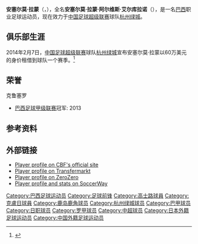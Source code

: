 {{Infobox football biography 
| name = 安塞尔莫·拉蒙<br>Anselmo Ramon
| image =	
| fullname = Anselmo Ramon Alves Herculano
| height = {{height|m=1.82|precision=0}}
| birth_date = {{Birth date and age|1988|6|23}}
| birth_place = [[巴西|巴西]][[卡马萨里|卡马萨里]] 
| currentclub  = [[杭州绿城足球俱乐部|杭州绿城]]
| clubnumber = 9
| position = [[前锋_(足球)|前锋]]
| youthyears1 = 2005–2006
| youthclubs1 = [[巴伊亚竞技俱乐部|巴伊亚]] 
| youthyears2 = 2007–2008
| youthclubs2 = [[高士路體育會|克鲁塞罗]] 
| years1 =  2008–
| years2 =  2008
| years3 =  2009
| years4 =  2009
| years5 =  2010
| years6 =  2010
| years7 =  2010
| years8 =  2011
| years9 =  2014
| years10 =  2015–
| clubs1 = [[高士路體育會|克鲁塞罗]] 
| clubs2 =  → [[Esporte_Clube_Itaúna|伊塔乌纳]] (租借)
| clubs3 =  → [[Associação_Desportiva_Cabofriense|康柏费伦斯]] (租借)
| clubs4 =  → [[鹿岛鹿角|鹿岛鹿角]] (租借)
| clubs5 =  → [[Rio_Branco_Esporte_Clube|里奥布兰科]] (租借)
| clubs6 =  → [[阿瓦伊足球俱乐部|阿瓦伊]] (租借)
| clubs7 =  → [[CFR克卢日足球俱乐部|CFR克卢日]] (租借)
| clubs8 =  → [[西部足球俱乐部|西部]] (租借)
| clubs9 =  → [[杭州绿城足球俱乐部|杭州绿城]] (租借)  
| clubs10 = [[杭州绿城足球俱乐部|杭州绿城]]
| caps1 = 57
| caps2 =   
| caps3 = 14
| caps4 = 5
| caps5 = 13 
| caps6 = 4  
| caps7 = 2
| caps8 = 0
| caps9 = 28 
| caps10 = 25 
| goals1 = 15
| goals2 =  
| goals3 = 7
| goals4 = 0
| goals5 = 5
| goals6 = 0  
| goals7 = 0
| goals8 = 0
| goals9 = 16
| goals10 = 12
}}
'''安塞尔莫·拉蒙'''（'''{{lang|pt|Anselmo Ramon}}'''，{{bd|1988年|6月23日|||Anselmo Ramon}}），全名'''安塞尔莫·拉蒙·阿尔维斯·艾尔库拉诺'''（'''{{lang|pt|Anselmo Ramon Alves Herculano}}'''），是一名[[巴西|巴西]]职业足球运动员，现在效力于[[中国足球超级联赛|中国足球超级联赛]]球队[[杭州绿城足球俱乐部|杭州绿城]]。

==俱乐部生涯==
2014年2月7日，[[中国足球超级联赛|中国足球超级联赛]]球队[[杭州绿城足球俱乐部|杭州绿城]]宣布安塞尔莫·拉蒙以60万美元的身价租借到球队一个赛季。<ref>{{Cite web |url=http://sports.sohu.com/20140207/n394580252.shtml |title=绿城宣布巴西神锋拉蒙加盟 高额租借费抢人成功 |access-date=2014-02-09 |archive-date=2020-08-07 |archive-url=https://web.archive.org/web/20200807171919/https://sports.sohu.com/20140207/n394580252.shtml |dead-url=no }}</ref>

==荣誉==
;克鲁塞罗
*[[巴西足球甲级联赛|巴西足球甲级联赛]]冠军: 2013

==参考资料==
{{reflist}}

==外部链接==
* [https://web.archive.org/web/20140304042731/http://www.cbf.com.br/php/registro.php?i=182466 Player profile on CBF's official site]
* [https://web.archive.org/web/20140228135922/http://www.transfermarkt.co.uk/en/anselmo-ramon/profil.html/spieler_118007 Player profile on Transfermarkt]
* [https://web.archive.org/web/20140222172140/http://www.zerozero.pt/jogador/anselmo_ramon/actual/ficha/0/default/106780 Player profile on ZeroZero]
* [http://www.soccerway.com/players/anselmo-ramon-alves-herculano/71779/ Player profile and stats on SoccerWay] {{Wayback|url=http://www.soccerway.com/players/anselmo-ramon-alves-herculano/71779/ |date=20191208001130 }}

{{2014年中超分类名单杭州}}
{{2015年中超分类名单杭州}}
{{2016年中超分类名单杭州}}
{{2017年中甲分类名单杭州}}

{{DEFAULTSORT:Anselmo Ramon}}
[[Category:巴西足球运动员|Category:巴西足球运动员]]
[[Category:足球前锋|Category:足球前锋]]
[[Category:高士路球員|Category:高士路球員]]
[[Category:克盧日球員|Category:克盧日球員]]
[[Category:鹿岛鹿角球员|Category:鹿岛鹿角球员]]
[[Category:杭州绿城球员|Category:杭州绿城球员]]
[[Category:巴甲球员|Category:巴甲球员]]
[[Category:日职球员|Category:日职球员]]
[[Category:罗甲球员|Category:罗甲球员]]
[[Category:中超球员|Category:中超球员]]
[[Category:日本外籍足球运动员|Category:日本外籍足球运动员]]
[[Category:中国外籍足球运动员|Category:中国外籍足球运动员]]
{{soccer-bio-stub}}